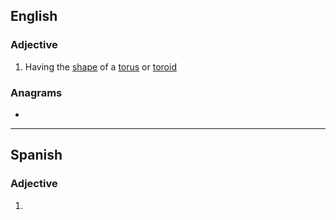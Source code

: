 ==English==

===Adjective===
{{en-adj}}
# Having the [[shape]] of a [[torus]] or [[toroid]]

===Anagrams===
* {{l|en|idolator}}

----

==Spanish==

===Adjective===
{{es-adj|pl=toroidales}}

# {{l|en|toroidal}}